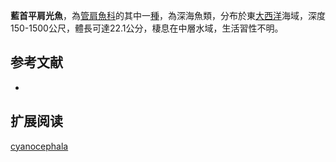 {{Speciesbox
| name = 藍首平肩光魚
| image = 
| image_width = 250px
| status = NE
| status_system = IUCN3.1
| genus = Holtbyrnia
| species = cyanocephala
| authority = [[Krefft|Krefft]], 1967
| synonyms = *''Paraholtbyrnia cyanocephala'',Krefft, 1967
}}

'''藍首平肩光魚'''，為[[管肩魚科|管肩魚科]]的其中一[[種|種]]，為深海魚類，分布於東[[大西洋|大西洋]]海域，深度150-1500公尺，體長可達22.1公分，棲息在中層水域，生活習性不明。

==参考文献==
*{{FishBase_species|genus=Holtbyrnia |species=cyanocephala|year=2015|month=9}}

== 扩展阅读 ==
{{refbegin}}
{{wikispecies-inline|Holtbyrnia cyanocephala|藍首平肩光魚}}
{{refend}}
{{Taxonbar|from=Q2022065}}

[[Category:平肩光魚屬|cyanocephala]]